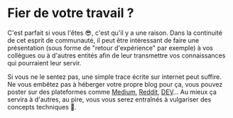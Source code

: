 # Fier de votre travail ?

C'est parfait si vous l'êtes 😎, c'est qu'il y a une raison. Dans la continuité de cet esprit de communauté, il peut être intéressant de faire une présentation (sous forme de "retour d'expérience" par exemple) à vos collègues ou à d'autres entités afin de leur transmettre vos connaissances qui pourraient leur servir.

Si vous ne le sentez pas, une simple trace écrite sur internet peut suffire. Ne vous embêtez pas à héberger votre propre blog pour ça, vous pouvez poster sur des plateformes comme [Medium](https://medium.com/), [Reddit](https://www.reddit.com/), [DEV](https://dev.to/)… Au mieux ça servira à d'autres, au pire, vous vous serez entraînés à vulgariser des concepts techniques 🙌.
